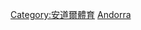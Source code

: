 {{Catnav|頁面分類|各種主題的頁面分類|按國家分類|各國體育|安道爾體育}}
{{Catnav|頁面分類|各種主題的頁面分類|按國家分類|各國體育|各國足球}}
{{Catnav|頁面分類|...|球類運動|足球|各國足球}}
{{Catnav|頁面分類|...|体育|各國體育|安道爾體育}}
{{Catnav|頁面分類|...|体育|各國體育|各國足球}}
{{Commons category|Association football in Andorra}}

[[Category:安道爾體育|Category:安道爾體育]]
[[Category:歐洲各國足球|Andorra]]